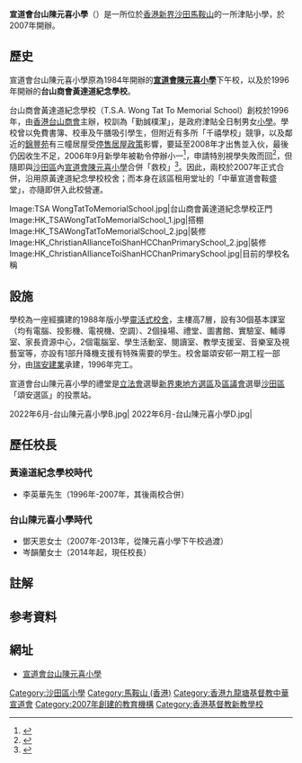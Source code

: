 {{not|宣道會陳元喜小學}}{{Infobox_School
| name = 宣道會台山陳元喜小學<br>Christian Alliance Toi Shan H C Chan Primary School
| other_name = 
| image = 2022年6月-台山陳元喜小學C.jpg
| motto = 敬畏耶和華是智慧的開端，認識至聖者便是聰明（2007年起）<br>勤誠樸潔（1996年-2007年）
| established = 1996年（台山商會黃達道紀念學校）<br>1984年（陳元喜小學下午校）<br>2007年（兩校合併）
| type = 津貼小學
| religion = 基督教（2007年起）<br>無（1996年-2007年）
| school_sponsoring_body = [[香港九龍塘基督教中華宣道會|香港九龍塘基督教中華宣道會]]（2007年起）<br>香港台山商會（1996年-2007年）
| district = [[沙田區|沙田區]]
| principal = 岑韻蘭女士
| vice_principal = 
| staff = 60人
| students = 838人<ref>{{Cite web |url=https://www.catshcc.edu.hk/download/document/20201230155342996574-1414708045.pdf |title=宣道會台山陳元喜小學-2020/21年度全方位學習津貼計劃書 |access-date=2021-04-24 |archive-date=2021-04-24 |archive-url=https://web.archive.org/web/20210424154803/https://www.catshcc.edu.hk/download/document/20201230155342996574-1414708045.pdf |dead-url=no }}</ref>（2020/21學年）
| area = 約4,000平方米
| address = {{HKG}}[[沙田_(香港)|沙田]][[馬鞍山_(香港市鎮)|馬鞍山]][[頌安邨|頌安邨]]
| tel = 26339277	
| fax = 26339080
| website = https://www.catshcc.edu.hk
| house = 紅（摩西）、黃（所羅門）、藍（亞伯拉罕）、綠（約瑟）
}}

'''宣道會台山陳元喜小學'''{{notetag|全稱為「香港九龍塘基督教中華宣道會台山陳元喜小學」}}（{{lang-en|Christian Alliance Toi Shan H C Chan Primary School}}）是一所位於[[香港|香港]][[新界|新界]][[沙田_(香港)|沙田]][[馬鞍山_(香港市鎮)|馬鞍山]]的一所津貼小學，於2007年開辦。

==歷史==
宣道會台山陳元喜小學原為1984年開辦的'''[[宣道會陳元喜小學|宣道會陳元喜小學]]'''下午校，以及於1996年開辦的'''台山商會黃達道紀念學校'''。

台山商會黃達道紀念學校（T.S.A. Wong Tat To Memorial School）創校於1996年，由[[香港台山商會|香港台山商會]]主辦，校訓為「勤誠樸潔」，是政府津貼全日制男女[[小學|小學]]。學校曾以免費書簿、校車及午膳吸引學生，但附近有多所「千禧學校」競爭，以及鄰近的[[錦豐苑|錦豐苑]]有三幢居屋受[[孫九招|停售居屋政策]]影響，要延至2008年才出售並入伙，最後仍因收生不足，2006年9月新學年被勒令停辦小一<ref>{{Cite web |url=http://paper.wenweipo.com/2006/03/07/HK0603070064.htm |title=被勒令停辦小一的學校 |accessdate=2007-10-14 |archive-date=2009-08-21 |archive-url=https://web.archive.org/web/20090821230710/http://paper.wenweipo.com/2006/03/07/HK0603070064.htm |dead-url=no }}</ref>，申請特別視學失敗而回<ref>{{Cite web |url=http://www.singtao.com/index_archive.asp?d_str=20060706&htmlpage=main&news=0706go09.html |title=四瀕危小學特別視學失敗 |access-date=2007-10-14 |archive-url=https://web.archive.org/web/20200316045532/https://std.stheadline.com/index_archive.asp?d_str=20060706&htmlpage=main&news=0706go09.html |archive-date=2020-03-16 |dead-url=yes }}</ref>，但隨即與[[沙田區|沙田區]]內[[宣道會陳元喜小學|宣道會陳元喜小學]]合併「救校」<ref>{{Cite web |title=沙田兩小學合併救校 |date=2006-07-18 |url=http://hk.news.yahoo.com/060717/12/1q6pb.html |accessdate=2020-02-18 |archiveurl=https://web.archive.org/web/20060719220158/http://hk.news.yahoo.com/060717/12/1q6pb.html |archivedate=2006-07-19 |dead-url=yes }}</ref>。因此，兩校於2007年正式合併，沿用原黃達道紀念學校校舍；而本身在該區租用堂址的「中華宣道會鞍盛堂」，亦隨即併入此校營運。

<gallery perrow="5">
Image:TSA WongTatToMemorialSchool.jpg|台山商會黃達道紀念學校正門
Image:HK_TSAWongTatToMemorialSchool_1.jpg|搭棚
Image:HK_TSAWongTatToMemorialSchool_2.jpg|裝修
Image:HK_ChristianAllianceToiShanHCChanPrimarySchool_2.jpg|裝修
Image:HK_ChristianAllianceToiShanHCChanPrimarySchool.jpg|目前的學校名稱
</gallery>

==設施==
學校為一座經擴建的1988年版小學[[靈活式校舍|靈活式校舍]]，主樓高7層，設有30個基本課室（均有電腦、投影機、電視機、空調）、2個操場、禮堂、圖書館、實驗室、輔導室、家長資源中心，2個電腦室、學生活動室、閱讀室、教學支援室、音樂室及視藝室等，亦設有1部升降機支援有特殊需要的學生。校舍屬頌安邨一期工程一部分，由[[瑞安建業|瑞安建業]]承建，1996年完工。

宣道會台山陳元喜小學的禮堂是[[香港特別行政區立法會|立法會]]選舉[[新界東|新界東地方選區]]及[[區議會|區議會]]選舉[[沙田區議會|沙田區]]「頌安選區」的投票站。
<gallery>
2022年6月-台山陳元喜小學B.jpg|
2022年6月-台山陳元喜小學D.jpg|
</gallery>

==歷任校長==
===黃達道紀念學校時代===
*李英華先生（1996年-2007年，其後兩校合併）

===台山陳元喜小學時代===
*鄧天恩女士（2007年-2013年，從陳元喜小學下午校過渡）
*岑韻蘭女士（2014年起，現任校長）

==註解==
{{notefoot}}

==参考資料==
{{reflist}}

==網址==
* [http://www.catshcc.edu.hk/ 宣道會台山陳元喜小學]{{Wayback|url=http://www.catshcc.edu.hk/ |date=20150301005550 }}

[[Category:沙田區小學|Category:沙田區小學]]
[[Category:馬鞍山_(香港)|Category:馬鞍山 (香港)]]
[[Category:香港九龍塘基督教中華宣道會|Category:香港九龍塘基督教中華宣道會]]
[[Category:2007年創建的教育機構|Category:2007年創建的教育機構]]
[[Category:香港基督教新教學校|Category:香港基督教新教學校]]